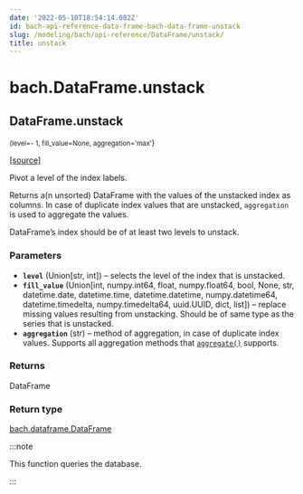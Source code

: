```yaml
---
date: '2022-05-10T18:54:14.082Z'
id: bach-api-reference-data-frame-bach-data-frame-unstack
slug: /modeling/bach/api-reference/DataFrame/unstack/
title: unstack
---
```


# bach.DataFrame.unstack

<div className="method">

## <span className="additional-name">DataFrame.</span><span className="name">unstack</span>

<small className="parameter-list">(<span className="parameter" id="level">level=- 1</span>, <span className="parameter" id="fill_value">fill_value=None</span>, <span className="parameter" id="aggregation">aggregation='max'</span></small>)


&#8203;<span className="view-source">[[source]](https://github.com/objectiv/objectiv-analytics/blob/main/bach/bach/dataframe.py)</span>

<div className="content">

Pivot a level of the index labels.

Returns a(n unsorted) DataFrame with the values of the unstacked index as columns. In case of
duplicate index values that are unstacked, `aggregation` is used to aggregate the values.

DataFrame’s index should be of at least two levels to unstack.


### Parameters

* **`level`** (Union[str, int]) – selects the level of the index that is unstacked.
* **`fill_value`** (Union[int, numpy.int64, float, numpy.float64, bool, None, str, datetime.date, datetime.time, datetime.datetime, numpy.datetime64, datetime.timedelta, numpy.timedelta64, uuid.UUID, dict, list]) – replace missing values resulting from unstacking. Should be of same type as the
series that is unstacked.
* **`aggregation`** (str) – method of aggregation, in case of duplicate index values. Supports all aggregation
methods that [`aggregate()`](/modeling/bach/api-reference/DataFrame/bach.DataFrame.aggregate.mdx) supports.



### Returns

DataFrame



### Return type

[bach.dataframe.DataFrame](/modeling/bach/api-reference/DataFrame/index.mdx)


:::note

This function queries the database.


:::


</div>


</div>
